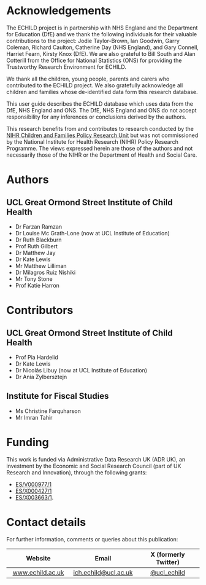 # Acknowledgements {.unnumbered}

The ECHILD project is in partnership with NHS England and the Department for 
Education (DfE) and we thank the following individuals for their valuable 
contributions to the project: Jodie Taylor-Brown, Ian Goodwin, Garry Coleman, 
Richard Caulton, Catherine Day (NHS England), and Gary Connell, Harriet Fearn, 
Kirsty Knox (DfE). We are also grateful to Bill South and Alan Cotterill from 
the Office for National Statistics (ONS) for providing the Trustworthy Research 
Environment for ECHILD.

We thank all the children, young people, parents and carers who contributed to 
the ECHILD project. We also gratefully acknowledge all children and families 
whose de-identified data form this research database.

This user guide describes the ECHILD database which uses data from the DfE, 
NHS England and ONS. The DfE, NHS England and ONS do not accept responsibility 
for any inferences or conclusions derived by the authors.

This research benefits from and contributes to research conducted by the 
[NIHR Children and Families Policy Research Unit](https://www.ucl.ac.uk/children-policy-research) 
but was not commissioned by the National Institute for Health Research (NIHR) 
Policy Research Programme. The views expressed herein are those of the authors 
and not necessarily those of the NIHR or the Department of Health and Social 
Care.

# Authors

## UCL Great Ormond Street Institute of Child Health

-   Dr Farzan Ramzan
-   Dr Louise Mc Grath-Lone (now at UCL Institute of Education)
-   Dr Ruth Blackburn
-   Prof Ruth Gilbert
-   Dr Matthew Jay
-   Dr Kate Lewis
-   Mr Matthew Lilliman
-   Dr Milagros Ruiz Nishiki
-   Mr Tony Stone
-   Prof Katie Harron

# Contributors

## UCL Great Ormond Street Institute of Child Health

-   Prof Pia Hardelid
-   Dr Kate Lewis
-   Dr Nicolás Libuy (now at UCL Institute of Education)
-   Dr Ania Zylbersztejn

## Institute for Fiscal Studies

-   Ms Christine Farquharson
-   Mr Imran Tahir

# Funding

This work is funded via Administrative Data Research UK (ADR UK), an investment 
by the Economic and Social Research Council (part of UK Research and 
Innovation), through the following grants:

- [ES/V000977/1](https://gtr.ukri.org/projects?ref=ES/X003663/1)
- [ES/X000427/1](https://gtr.ukri.org/projects?ref=ES/X000427/1)
- [ES/X003663/1](https://gtr.ukri.org/projects?ref=ES/X003663/1).

# Contact details

For further information, comments or queries about this publication:

| Website | Email | X (formerly Twitter) |
|:---:|:---:|:---:|
| [www.echild.ac.uk](https://www.echild.ac.uk) | [ich.echild\@ucl.ac.uk](mailto:ich.echild@ucl.ac.uk){.email} | [\@ucl_echild](https://twitter.com/ucl_echild) |
